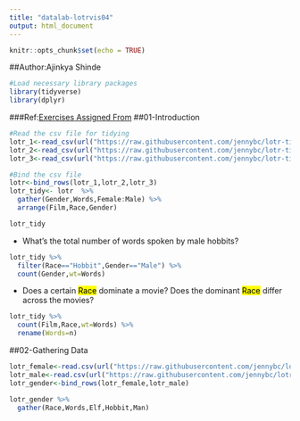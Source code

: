 ```yaml
---
title: "datalab-lotrvis04"
output: html_document
---
```


```r
knitr::opts_chunk$set(echo = TRUE)
```
##Author:Ajinkya Shinde

```r
#Load necessary library packages
library(tidyverse)
library(dplyr)
```

###Ref:[Exercises Assigned From](https://github.com/jennybc/lotr-tidy/blob/master/data/Female.csv)
##01-Introduction

```r
#Read the csv file for tidying
lotr_1<-read_csv(url("https://raw.githubusercontent.com/jennybc/lotr-tidy/master/data/The_Fellowship_Of_The_Ring.csv"))
lotr_2<-read_csv(url("https://raw.githubusercontent.com/jennybc/lotr-tidy/master/data/The_Two_Towers.csv"))
lotr_3<-read_csv(url("https://raw.githubusercontent.com/jennybc/lotr-tidy/master/data/The_Return_Of_The_King.csv"))

#Bind the csv file
lotr<-bind_rows(lotr_1,lotr_2,lotr_3)
lotr_tidy<- lotr  %>% 
  gather(Gender,Words,Female:Male) %>% 
  arrange(Film,Race,Gender)

lotr_tidy

```




* What's the total number of words spoken by male hobbits?
```r
lotr_tidy %>% 
  filter(Race=="Hobbit",Gender=="Male") %>% 
  count(Gender,wt=Words)
```


* Does a certain <mark>Race</mark> dominate a movie? Does the dominant <mark>Race</mark> differ across the movies?
```r
lotr_tidy %>% 
  count(Film,Race,wt=Words) %>% 
  rename(Words=n)

```

##02-Gathering Data

```r
lotr_female<-read.csv(url("https://raw.githubusercontent.com/jennybc/lotr-tidy/master/data/Female.csv"))
lotr_male<-read.csv(url("https://raw.githubusercontent.com/jennybc/lotr-tidy/master/data/Male.csv"))
lotr_gender<-bind_rows(lotr_female,lotr_male)
```
```r
lotr_gender %>% 
  gather(Race,Words,Elf,Hobbit,Man)
```


